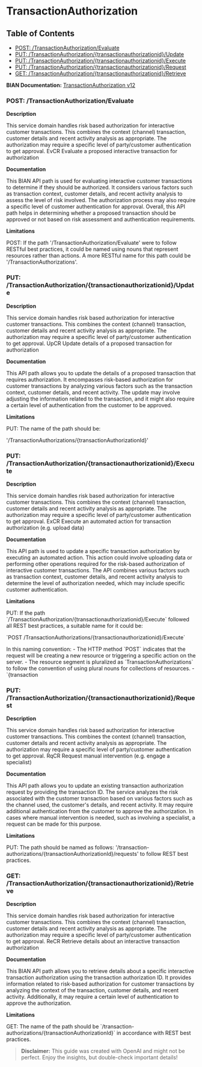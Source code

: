 # TransactionAuthorization

## Table of Contents
- [POST: /TransactionAuthorization/Evaluate](#post-/transactionauthorization/evaluate)
- [PUT: /TransactionAuthorization/\{transactionauthorizationid\}/Update](#put-/transactionauthorization/\{transactionauthorizationid\}/update)
- [PUT: /TransactionAuthorization/\{transactionauthorizationid\}/Execute](#put-/transactionauthorization/\{transactionauthorizationid\}/execute)
- [PUT: /TransactionAuthorization/\{transactionauthorizationid\}/Request](#put-/transactionauthorization/\{transactionauthorizationid\}/request)
- [GET: /TransactionAuthorization/\{transactionauthorizationid\}/Retrieve](#get-/transactionauthorization/\{transactionauthorizationid\}/retrieve)


**BIAN Documentation:** [TransactionAuthorization v12](https://app.swaggerhub.com/apis/BIAN-3/TransactionAuthorization/12.0.0)

### POST: /TransactionAuthorization/Evaluate

**Description**

This service domain handles risk based authorization for interactive customer transactions\. This combines the context \(channel\) transaction\, customer details and recent activity analysis as appropriate\. The authorization may require a specific level of party/customer authentication to get approval\. EvCR Evaluate a proposed interactive transaction for authorization

**Documentation**

This BIAN API path is used for evaluating interactive customer transactions to determine if they should be authorized\. It considers various factors such as transaction context\, customer details\, and recent activity analysis to assess the level of risk involved\. The authorization process may also require a specific level of customer authentication for approval\. Overall\, this API path helps in determining whether a proposed transaction should be approved or not based on risk assessment and authentication requirements\.

**Limitations**

POST: If the path '/TransactionAuthorization/Evaluate' were to follow RESTful best practices\, it could be named using nouns that represent resources rather than actions\. A more RESTful name for this path could be '/TransactionAuthorizations'\.

### PUT: /TransactionAuthorization/\{transactionauthorizationid\}/Update

**Description**

This service domain handles risk based authorization for interactive customer transactions\. This combines the context \(channel\) transaction\, customer details and recent activity analysis as appropriate\. The authorization may require a specific level of party/customer authentication to get approval\. UpCR Update details of a proposed transaction for authorization

**Documentation**

This API path allows you to update the details of a proposed transaction that requires authorization\. It encompasses risk\-based authorization for customer transactions by analyzing various factors such as the transaction context\, customer details\, and recent activity\. The update may involve adjusting the information related to the transaction\, and it might also require a certain level of authentication from the customer to be approved\.

**Limitations**

PUT: The name of the path should be:

'/TransactionAuthorizations/\{transactionAuthorizationId\}'

### PUT: /TransactionAuthorization/\{transactionauthorizationid\}/Execute

**Description**

This service domain handles risk based authorization for interactive customer transactions\. This combines the context \(channel\) transaction\, customer details and recent activity analysis as appropriate\. The authorization may require a specific level of party/customer authentication to get approval\. ExCR Execute an automated action for transaction authorization \(e\.g\. upload data\)

**Documentation**

This API path is used to update a specific transaction authorization by executing an automated action\. This action could involve uploading data or performing other operations required for the risk\-based authorization of interactive customer transactions\. The API combines various factors such as transaction context\, customer details\, and recent activity analysis to determine the level of authorization needed\, which may include specific customer authentication\.

**Limitations**

PUT: If the path \`/TransactionAuthorization/\{transactionauthorizationid\}/Execute\` followed all REST best practices\, a suitable name for it could be:

\`POST /TransactionAuthorizations/\{transactionauthorizationid\}/Execute\`

In this naming convention:
\- The HTTP method \`POST\` indicates that the request will be creating a new resource or triggering a specific action on the server\.
\- The resource segment is pluralized as \`TransactionAuthorizations\` to follow the convention of using plural nouns for collections of resources\.
\- \`\{transaction

### PUT: /TransactionAuthorization/\{transactionauthorizationid\}/Request

**Description**

This service domain handles risk based authorization for interactive customer transactions\. This combines the context \(channel\) transaction\, customer details and recent activity analysis as appropriate\. The authorization may require a specific level of party/customer authentication to get approval\. RqCR Request manual intervention \(e\.g\. engage a specialist\)

**Documentation**

This API path allows you to update an existing transaction authorization request by providing the transaction ID\. The service analyzes the risk associated with the customer transaction based on various factors such as the channel used\, the customer's details\, and recent activity\. It may require additional authentication from the customer to approve the authorization\. In cases where manual intervention is needed\, such as involving a specialist\, a request can be made for this purpose\.

**Limitations**

PUT: The path should be named as follows: '/transaction\-authorizations/\{transactionAuthorizationId\}/requests' to follow REST best practices\.

### GET: /TransactionAuthorization/\{transactionauthorizationid\}/Retrieve

**Description**

This service domain handles risk based authorization for interactive customer transactions\. This combines the context \(channel\) transaction\, customer details and recent activity analysis as appropriate\. The authorization may require a specific level of party/customer authentication to get approval\. ReCR Retrieve details about an interactive transaction authorization

**Documentation**

This BIAN API path allows you to retrieve details about a specific interactive transaction authorization using the transaction authorization ID\. It provides information related to risk\-based authorization for customer transactions by analyzing the context of the transaction\, customer details\, and recent activity\. Additionally\, it may require a certain level of authentication to approve the authorization\.

**Limitations**

GET: The name of the path should be \`/transaction\-authorizations/\{transactionAuthorizationId\}\` in accordance with REST best practices\.

> **Disclaimer:** This guide was created with OpenAI and might not be perfect. Enjoy the insights, but double-check important details!

